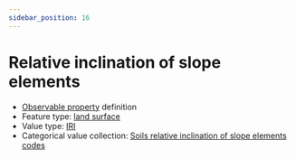 ```yaml
---
sidebar_position: 16
---
```



# Relative inclination of slope elements

- [Observable property](/viewers/dawe-vocabs?uri=https://linked.data.gov.au/def/nrm/30453b41-80b6-42d8-a388-893188414738) definition
- Feature type: [land surface](http://linked.data.gov.au/def/tern-cv/8282fb22-4135-415c-8ca2-317860d102fb)
- Value type: [IRI](https://w3id.org/tern/ontologies/tern/IRI)
- Categorical value collection: [Soils relative inclination of slope elements codes](/viewers/dawe-vocabs?uri=https://linked.data.gov.au/def/nrm/844f1b7a-6a65-4994-9526-c337d84a7652)

<Example
  protocolModule="plot-soil-description"
  observableProperty="https://linked.data.gov.au/def/nrm/30453b41-80b6-42d8-a388-893188414738"
/>
